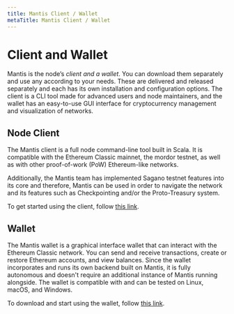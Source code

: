 ```yaml
---
title: Mantis Client / Wallet
metaTitle: Mantis Client / Wallet
---
```


# Client and Wallet

Mantis is the node’s *client and a wallet*. You can download them separately and use any according to your needs. These are delivered and released separately and each has its own installation and configuration options.
The client is a CLI tool made for advanced users and node maintainers, and the wallet has an easy-to-use GUI interface for cryptocurrency management and visualization of networks.


## Node Client
The Mantis client is a full node command-line tool built in Scala. It is compatible with the Ethereum Classic mainnet, the mordor testnet, as well as with other proof-of-work (PoW) Ethereum-like networks.

Additionally, the Mantis team has implemented Sagano testnet features into its core and therefore, Mantis can be used in order to navigate the network and its features such as Checkpointing and/or the Proto-Treasury system.

To get started using the client, follow [this link](/first-steps/client-quickstart).

## Wallet

The Mantis wallet is a graphical interface wallet that can interact with the Ethereum Classic network. You can send and receive transactions, create or restore Ethereum accounts, and view balances. Since the wallet incorporates and runs its own backend built on Mantis, it is fully autonomous and doesn't require an additional instance of Mantis running alongside. The wallet is compatible with and can be tested on Linux, macOS, and Windows.


To download and start using the wallet, follow [this link](/first-steps/wallet-quickstart).
